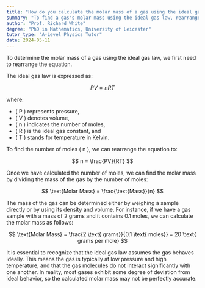 ```yaml
---
title: "How do you calculate the molar mass of a gas using the ideal gas law?"
summary: "To find a gas's molar mass using the ideal gas law, rearrange the equation appropriately for the required calculations."
author: "Prof. Richard White"
degree: "PhD in Mathematics, University of Leicester"
tutor_type: "A-Level Physics Tutor"
date: 2024-05-11
---
```


To determine the molar mass of a gas using the ideal gas law, we first need to rearrange the equation.

The ideal gas law is expressed as:

$$
PV = nRT
$$

where:
- \( P \) represents pressure,
- \( V \) denotes volume,
- \( n \) indicates the number of moles,
- \( R \) is the ideal gas constant, and
- \( T \) stands for temperature in Kelvin.

To find the number of moles \( n \), we can rearrange the equation to:

$$
n = \frac{PV}{RT}
$$

Once we have calculated the number of moles, we can find the molar mass by dividing the mass of the gas by the number of moles:

$$
\text{Molar Mass} = \frac{\text{Mass}}{n}
$$

The mass of the gas can be determined either by weighing a sample directly or by using its density and volume. For instance, if we have a gas sample with a mass of $2$ grams and it contains $0.1$ moles, we can calculate the molar mass as follows:

$$
\text{Molar Mass} = \frac{2 \text{ grams}}{0.1 \text{ moles}} = 20 \text{ grams per mole}
$$

It is essential to recognize that the ideal gas law assumes the gas behaves ideally. This means the gas is typically at low pressure and high temperature, and that the gas molecules do not interact significantly with one another. In reality, most gases exhibit some degree of deviation from ideal behavior, so the calculated molar mass may not be perfectly accurate.
    